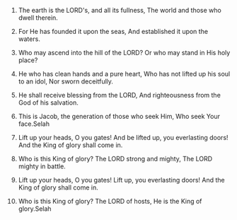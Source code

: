 
1. The earth is the LORD's, and all its fullness, The world and those who dwell therein.

2. For He has founded it upon the seas, And established it upon the waters.

3. Who may ascend into the hill of the LORD? Or who may stand in His holy place?

4. He who has clean hands and a pure heart, Who has not lifted up his soul to an idol, Nor sworn deceitfully.

5. He shall receive blessing from the LORD, And righteousness from the God of his salvation.

6. This is Jacob, the generation of those who seek Him, Who seek Your face.Selah

7. Lift up your heads, O you gates! And be lifted up, you everlasting doors! And the King of glory shall come in.

8. Who is this King of glory? The LORD strong and mighty, The LORD mighty in battle.

9. Lift up your heads, O you gates! Lift up, you everlasting doors! And the King of glory shall come in.

10. Who is this King of glory? The LORD of hosts, He is the King of glory.Selah


